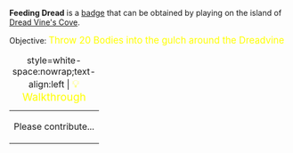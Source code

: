 '''Feeding Dread''' is a [[Badges|badge]] that can be obtained by playing on the island of [[Dread Vine's Cove]].

Objective: <big style="color:yellow">Throw 20 Bodies into the gulch around the Dreadvine</big>

{| class="mw-collapsible mw-collapsed"
|+ style=white-space:nowrap;text-align:left | <big style="color:yellow">💡 Walkthrough</big>
|-
| Please contribute...
|}